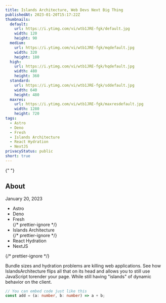 ```yaml
---
title: Islands Architecture, Web Devs Next Big Thing
publishedAt: 2023-01-20T15:17:22Z
thumbnails:
  default:
    url: https://i.ytimg.com/vi/wtb1JRE-fgk/default.jpg
    width: 120
    height: 90
  medium:
    url: https://i.ytimg.com/vi/wtb1JRE-fgk/mqdefault.jpg
    width: 320
    height: 180
  high:
    url: https://i.ytimg.com/vi/wtb1JRE-fgk/hqdefault.jpg
    width: 480
    height: 360
  standard:
    url: https://i.ytimg.com/vi/wtb1JRE-fgk/sddefault.jpg
    width: 640
    height: 480
  maxres:
    url: https://i.ytimg.com/vi/wtb1JRE-fgk/maxresdefault.jpg
    width: 1280
    height: 720
tags:
  - Astro
  - Deno
  - Fresh
  - Islands Architecture
  - React Hydration
  - NextJS
privacyStatus: public
short: true
---
```


{" "}

<h2 class="p-0">About</h2>
<span>January 20, 2023</span>
<ul class="p-0 flex items-center gap-2 list-none">
  <li class="p-1 bg-[#2A325E30] rounded-md text-sm font-bold">Astro</li>
  <li class="p-1 bg-[#2A325E30] rounded-md text-sm font-bold">Deno</li>
  <li class="p-1 bg-[#2A325E30] rounded-md text-sm font-bold">Fresh</li>
  {/* prettier-ignore */}
  <li class="p-1 bg-[#2A325E30] rounded-md text-sm font-bold">Islands Architecture</li>
  {/* prettier-ignore */}
  <li class="p-1 bg-[#2A325E30] rounded-md text-sm font-bold">React Hydration</li>
  <li class="p-1 bg-[#2A325E30] rounded-md text-sm font-bold">NextJS</li>
</ul>
{/* prettier-ignore */}
<p class="p-4 bg-[#2A325E] text-white rounded-lg">Bundle sizes and hydration problems are killing web applications. See how IslandsArchitecture flips all that on its head and allows you to still use JavaScript torender your page. While still having "islands" of dynamic behavior on the client.</p>

```ts
// You can embed code just like this
const add = (a: number, b: number) => a + b;
```

